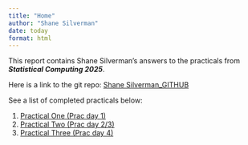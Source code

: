 ```yaml
---
title: "Home"
author: "Shane Silverman"
date: today
format: html
---
```


This report contains Shane Silverman's answers to the practicals from ***Statistical Computing 2025***.

Here is a link to the git repo: [Shane Silverman_GITHUB](https://github.com/slvsha002/Practicals)

See a list of completed practicals below:

1. [Practical One (Prac day 1)](Prac_Day_1.html)
2. [Practical Two (Prac day 2/3)](Prac_2.html)
3. [Practical Three (Prac day 4)](Prac_Day_4.html)